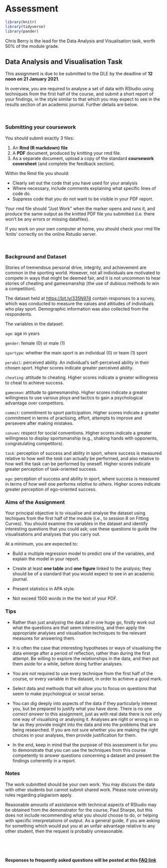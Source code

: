 # Assessment

```r
library(knitr)
library(tidyverse)
library(pander)
```

Chris Berry is the lead for the Data Analysis and Visualisation task, worth 50% of the module grade.


## Data Analysis and Visualisation Task

This assignment is due to be submitted to the DLE by the deadline of **12 noon on 21 January 2021**.

In overview, you are required to analyse a set of data with RStudio using techniques from the first half of the course, and submit a short report of your findings, in the style similar to that which you may expect to see in the results section of an academic journal. Further details are below.

\

### Submitting your coursework

You should submit exactly 3 files:

1. An **Rmd (R markdown) file**
2. A **PDF** document, produced by knitting your rmd file.
3. As a separate document, upload a copy of the standard **coursework coversheet** (and complete the feedback section).


Within the Rmd file you should:

-   Clearly set out the code that you have used for your analysis
-   Where necessary, include comments explaining what specific lines of code do.
-   Suppress code that you do not want to be visible in your PDF report.

Your rmd file should "Just Work" when the marker opens and runs it, and produce the same output as
the knitted PDF file you submitted (i.e. there won't be any errors or missing datafiles).

If you work on your own computer at home, you should check your rmd file 'knits' correctly on the
online Rstudio server.



\

### Background and Dataset

Stories of tremendous personal drive, integrity, and achievement are common in the sporting world. However, not all individuals are motivated to compete in ways that might be deemed fair, and it is not uncommon to hear stories of cheating and gamesmanship (the use of dubious methods to win a competition).

The dataset held at <https://bit.ly/335N974> contain responses to a survey, which was conducted to measure the values and attitudes of individuals who play sport. Demographic information was also collected from the respondents. 



:::{.tip}

The variables in the dataset:

`age`: age in years

`gender`: female (0) or male (1)

`sportype`: whether the main sport is an individual (0) or team (1) sport 

`perabil`: perceived ability. An individual's self-perceived ability in their chosen sport. Higher scores indicate greater perceived ability.

`cheating`: attitude to cheating. Higher scores indicate a greater willingness to cheat to achieve success.

`gamesman`: attitude to gamesmanship. Higher scores indicate a greater willingness to use various ploys and tactics to gain a psychological advantage over competitors.

`commit`: commitment to sport participation. Higher scores indicate a greater commitment in terms of practising, effort, attempts to improve and persevere after making mistakes.

`conven`: respect for social conventions. Higher scores indicate a greater willingness to display sportsmanship (e.g., shaking hands with opponents, congratulating competitors).

`task`: perception of success and ability in sport, where success is measured relative to how well the *task* can actually be performed, and also relative to how well the task can be performed by oneself. Higher scores indicate greater perception of task-oriented success.

`ego`: perception of success and ability in sport, where success is measured in terms of how well one performs *relative to others*. Higher scores indicate greater perception of ego-oriented success.

:::


### Aims of the Assignment

Your principal objective is to visualise and analyse the dataset using techiques from the first half of the module (i.e., to session 8 on Fitting Curves). You should examine the variables in the dataset and identify interesting questions that you could ask; use these questions to guide the visualisations and analyses that you carry out. 

At a minimum, you are expected to:

- Build a multiple regression model to predict one of the variables, and explain the model in your report.

- Create at least **one table** and **one figure** linked to the analysis; they should be of a standard that you would expect to see in an academic journal. 

- Present statistics in APA style. 

- Not exceed 1500 words in the the text of your PDF.



### Tips

- Rather than just analysing the data all in one huge go, firstly work out what the questions are that seem interesting, and then apply the appropriate analyses and visualisation techniques to the relevant measures for answering them.

- It is often the case that interesting hypotheses or ways of visualising the data emerge after a period of reflection, rather than during the first attempt. Be willing to explore the relationships in the data, and then put them aside for a while, before doing further analyses.

- You are not required to use every technique from the first half of the course, or every variable in the dataset, in order to achieve a good mark.

- Select data and methods that will allow you to focus on questions that seem to make psychological or social sense. 

- You can dig deeply into aspects of the data if they particularly interest you, but be prepared to justify what you have done. There is no one _correct answer_ to this assignment, just as with real data there is not only one way of visualising or analysing it. Analyses are right or wrong in so far as they provide insight into the data and into the problems that are being researched. If you are not sure whether you are making the right choices in your analyses, then provide justification for them.
 
- In the end, keep in mind that the purpose of this assessment is for you to demonstrate that you can use the techniques from this course competently to answer questions concerning a dataset and present the findings coherently in a report.


### Notes

The work submitted should be your own work. You may discuss the data with other students but cannot submit shared work. Please note university rules regarding plagiarism apply.

Reasonable amounts of assistance with technical aspects of RStudio may be obtained from the demonstrator for the course, Paul Sharpe, but this does not include recommending what you should choose to do, or helping with specific interpretations of output. As a general guide, if you are asking for something which would put you at an unfair advantage relative to any other student, then the request is probably unreasonable.

\

\


**Responses to frequently asked questions will be posted at this [FAQ link](#FAQ-assessment)**


